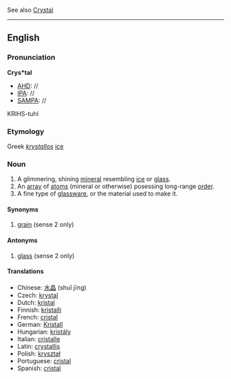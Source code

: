{{Wikipedia}}
See also [[Crystal]]


----
==English==

===Pronunciation===
'''Crys*tal'''
*[[AHD]]: //
*[[IPA]]: //
*[[SAMPA]]: //
KRIHS-tuhl

===Etymology===
Greek ''[[krystallos]]'' [[ice]]

===Noun===
#A glimmering, shining [[mineral]] resembling [[ice]] or [[glass]].
#An [[array]] of [[atom]]s (mineral or otherwise) posessing long-range [[order]].
#A fine type of [[glassware]], or the material used to make it.

====Synonyms====
#[[grain]] (sense 2 only)
====Antonyms====
#[[glass]] (sense 2 only)

====Translations====
*Chinese: [[水晶]] (shuǐ jīng)
*Czech: [[krystal]]
*Dutch: [[kristal]]
*Finnish: [[kristalli]]
*French: [[cristal]]
*German: [[Kristall]]
*Hungarian: [[kristály]]
*Italian: [[cristalle]]
*Latin: [[crystallis]]
*Polish: [[kryształ]]
*Portuguese: [[cristal]]
*Spanish: [[cristal]]